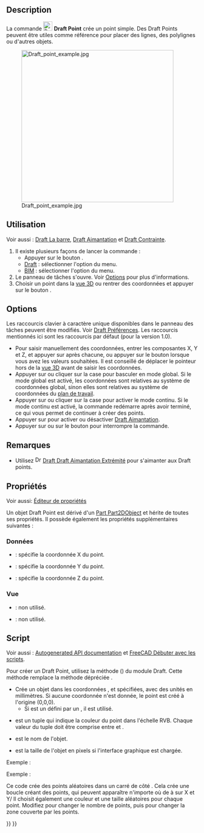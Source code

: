 <languages/>

{{Docnav/fr
|[[Draft_BezCurve/fr|Courbe de Bézier]]
|[[Draft_Facebinder/fr|Surface liée]]
|[[Draft_Workbench/fr|Atelier Draft]]
|IconL=Draft_BezCurve.svg 
|IconR=Draft_Facebinder.svg 
|IconC=Workbench_Draft.svg
}}

{{GuiCommand/fr
|Name=Draft Point
|Name/fr=Draft Point
|MenuLocation=Draft : Formes → Point<br><br>BIM : Formes 2D → Point
|Workbenches=[[Draft_Workbench/fr|Draft]], [[BIM_Workbench/fr|BIM]]
|Version=0.7
}}

==Description==

La commande [[Image:Draft_Point.svg|24px]] '''Draft Point''' crée un point simple. Des Draft Points peuvent être utiles comme référence pour placer des lignes, des polylignes ou d'autres objets.

[[Image:Draft_point_example.jpg|400px]]

<span id="Usage"></span>
==Utilisation==

Voir aussi : [[Draft_Tray/fr|Draft La barre]], [[Draft_Snap/fr|Draft Aimantation]] et [[Draft_Constrain/fr|Draft Contrainte]].

# Il existe plusieurs façons de lancer la commande :
#* Appuyer sur le bouton {{Button|[[Image:Draft_Point.svg|16px]] [[Draft_Point/fr|Point]]}}.
#* [[Draft_Workbench/fr|Draft]] : sélectionner l'option {{MenuCommand|Formes → [[Image:Draft_Point.svg|16px]] Point}} du menu.
#* [[BIM_Workbench/fr|BIM]] : sélectionner l'option {{MenuCommand|Formes 2D → [[Image:Draft_Point.svg|16px]] Point}} du menu.
# Le panneau de tâches {{MenuCommand|Point}} s'ouvre. Voir [[#Options|Options]] pour plus d'informations.
# Choisir un point dans la [[3D_view/fr|vue 3D]] ou rentrer des coordonnées et appuyer sur le bouton {{Button|[[Image:Draft_AddPoint.svg|16px]] Entrer un point}}.

==Options==

Les raccourcis clavier à caractère unique disponibles dans le panneau des tâches peuvent être modifiés. Voir [[Draft_Preferences/fr|Draft Préférences]]. Les raccourcis mentionnés ici sont les raccourcis par défaut (pour la version 1.0).

* Pour saisir manuellement des coordonnées, entrer les composantes X, Y et Z, et appuyer sur {{KEY|Entrée}} après chacune, ou appuyer sur le bouton {{Button|[[Image:Draft_AddPoint.svg|16px]] Entrer un point}} lorsque vous avez les valeurs souhaitées. Il est conseillé de déplacer le pointeur hors de la [[3D_view/fr|vue 3D]] avant de saisir les coordonnées.
* Appuyer sur {{KEY|G}} ou cliquer sur la case {{MenuCommand|Global}} pour basculer en mode global. Si le mode global est activé, les coordonnées sont relatives au système de coordonnées global, sinon elles sont relatives au système de coordonnées du [[Draft_SelectPlane/fr|plan de travail]].
* Appuyer sur {{KEY|N}} ou cliquer sur la case {{MenuCommand|Continuer}} pour activer le mode continu. Si le mode continu est activé, la commande redémarre après avoir terminé, ce qui vous permet de continuer à créer des points.
* Appuyer sur {{KEY|S}} pour activer ou désactiver [[Draft_Snap/fr|Draft Aimantation]].
* Appuyer sur {{KEY|Échap}} ou sur le bouton {{Button|Fermer}} pour interrompre la commande.

<span id="Notes"></span>
==Remarques==

* Utilisez [[Image:Draft_Snap_Endpoint.svg|16px]] [[Draft_Snap_Endpoint/fr|Draft Draft Aimantation Extrémité]] pour s'aimanter aux Draft points.

<span id="Properties"></span>
==Propriétés==

Voir aussi: [[Property_editor/fr|Éditeur de propriétés]]

Un objet Draft Point est dérivé d'un [[Part_Part2DObject/fr|Part Part2DObject]] et hérite de toutes ses propriétés. Il possède également les propriétés supplémentaires suivantes :

<span id="Data"></span>
===Données===

{{TitleProperty|Draft}}

* {{PropertyData|X|Distance}} : spécifie la coordonnée X du point.
* {{PropertyData|Y|Distance}} : spécifie la coordonnée Y du point.
* {{PropertyData|Z|Distance}} : spécifie la coordonnée Z du point.

<span id="View"></span>
=== Vue ===

{{TitleProperty|Draft}}

* {{PropertyView|Pattern|Enumeration}} : non utilisé.
* {{PropertyView|Pattern Size|Float}} : non utilisé.

<span id="Scripting"></span>
==Script==

Voir aussi : [https://freecad.github.io/SourceDoc/ Autogenerated API documentation] et [[FreeCAD_Scripting_Basics/fr|FreeCAD Débuter avec les scripts]].

Pour créer un Draft Point, utilisez la méthode {{incode|make_point}} ({{Version/fr|0.19}}) du module Draft. Cette méthode remplace la méthode dépréciée {{incode|makePoint}}.

{{Code|code=
point = make_point(X=0, Y=0, Z=0, color=None, name="Point", point_size=5)
point = make_point(point, Y=0, Z=0, color=None, name="Point", point_size=5)
}}

* Crée un objet {{incode|point}} dans les coordonnées {{incode|X}}, {{incode|Y}} et {{incode|Z}} spécifiées, avec des unités en millimètres. Si aucune coordonnée n'est donnée, le point est créé à l'origine (0,0,0).
** Si {{incode|X}} est un {{incode|point}} défini par un {{incode|FreeCAD.Vector}}, il est utilisé.
* {{incode|color}} est un tuple {{incode|(R, G, B)}} qui indique la couleur du point dans l'échelle RVB. Chaque valeur du tuple doit être comprise entre {{incode|0}} et {{incode|1}}.
* {{incode|name}} est le nom de l'objet.
* {{incode|point_size}} est la taille de l'objet en pixels si l'interface graphique est chargée.

Exemple :

{{Code|code=
import FreeCAD as App
import Draft

doc = App.newDocument()

point1 = Draft.make_point(1600, 1400, 0)

p2 = App.Vector(-3200, 1800, 0)
point2 = Draft.make_point(p2, color=(0.5, 0.3, 0.6), point_size=10)

doc.recompute()
}}

Exemple :

Ce code crée des {{incode|N}} points aléatoires dans un carré de côté {{incode|2L}}. Cela crée une boucle créant des {{incode|N}} points, qui peuvent apparaître n'importe où de {{incode|-L}} à {{incode|+ L}} sur X et Y/ Il choisit également une couleur et une taille aléatoires pour chaque point. Modifiez {{incode|N}} pour changer le nombre de points, puis {{incode|L}} pour changer la zone couverte par les points.

{{Code|code=
import random
import FreeCAD as App
import Draft

doc = App.newDocument()

L = 1000
centered = App.Placement(App.Vector(-L, -L, 0), App.Rotation())
rectangle = Draft.make_rectangle(2*L, 2*L, placement=centered)

N = 10
for i in range(N):
    x = 2*L*random.random() - L
    y = 2*L*random.random() - L
    z = 0
    r = random.random()
    g = random.random()
    b = random.random()
    size = 15*random.random() + 5
    Draft.make_point(x, y, z, color=(r, g, b), point_size=size)

doc.recompute()
}}


{{Docnav/fr
|[[Draft_BezCurve/fr|Courbe de Bézier]]
|[[Draft_Facebinder/fr|Surface liée]]
|[[Draft_Workbench/fr|Atelier Draft]]
|IconL=Draft_BezCurve.svg 
|IconR=Draft_Facebinder.svg 
|IconC=Workbench_Draft.svg
}}

{{Draft Tools navi{{#translation:}}}}
{{Userdocnavi{{#translation:}}}}